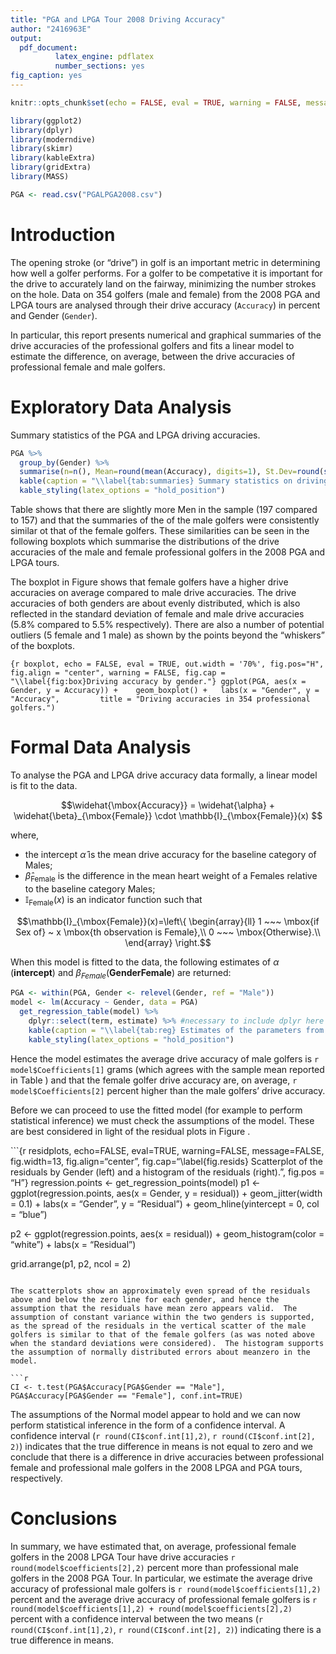 ```yaml
---
title: "PGA and LPGA Tour 2008 Driving Accuracy"
author: "2416963E"
output:
  pdf_document:
          latex_engine: pdflatex
          number_sections: yes
fig_caption: yes
---
```


```r
knitr::opts_chunk$set(echo = FALSE, eval = TRUE, warning = FALSE, message = FALSE, comment = NA)
```

```r
library(ggplot2)
library(dplyr)
library(moderndive)
library(skimr)
library(kableExtra)
library(gridExtra)
library(MASS)
```

```r
PGA <- read.csv("PGALPGA2008.csv")
```

# Introduction {#sec:Intro}
The opening stroke (or "drive") in golf is an important metric in determining how well a golfer performs.  For a golfer to be competative it is important for the drive to accurately land on the fairway, minimizing the number strokes on the hole.  Data on 354 golfers (male and female) from the 2008 PGA and LPGA tours are analysed through their drive accuracy (<code>Accuracy</code>) in percent and Gender (<code>Gender</code>). 

In particular, this report presents numerical and graphical summaries of the drive accuracies of the professional golfers and fits a linear model to estimate the difference, on average, between the drive accuracies of professional female and male golfers.

# Exploratory Data Analysis {#sec:EDA}
Summary statistics of the PGA and LPGA driving accuracies.  

```r
PGA %>%
  group_by(Gender) %>%
  summarise(n=n(), Mean=round(mean(Accuracy), digits=1), St.Dev=round(sd(Accuracy), digits=1), Min=min(Accuracy), Q1=quantile(Accuracy, 0.25), Median=median(Accuracy), Q3=quantile(Accuracy, 0.75), Max=max(Accuracy)) %>%
  kable(caption = "\\label{tab:summaries} Summary statistics on driving accuracy by Gender of 354 professional golfers.") %>%
  kable_styling(latex_options = "hold_position")
``` 

Table \ref{tab:summaries} shows that there are slightly more Men in the sample (197 compared to 157) and that the summaries of the of the male golfers were consistently similar ot that of the female golfers.  These similarities can be seen in the following boxplots which summarise the distributions of the drive accuracies of the male and female professional golfers in the 2008 PGA and LPGA tours.

The boxplot in Figure \ref{fig:box} shows that female golfers have a higher drive accuracies on average compared to male drive accuracies.  The drive accuracies of both genders are about evenly distributed, which is also reflected in the standard deviation of female and male drive accuracies (5.8% compared to 5.5% respectively). There are also a number of potential outliers (5 female and 1 male) as shown by the points beyond the "whiskers" of the boxplots. 

```{r boxplot, echo = FALSE, eval = TRUE, out.width = '70%', fig.pos="H", fig.align = "center", warning = FALSE, fig.cap = "\\label{fig:box}Driving accuracy by gender."}
ggplot(PGA, aes(x = Gender, y = Accuracy)) + 
  geom_boxplot() +
  labs(x = "Gender", y = "Accuracy", 
       title = "Driving accuracies in 354 professional golfers.")
```

# Formal Data Analysis {#sec:FDA}
To analyse the PGA and LPGA drive accuracy data formally, a linear model is fit to the data.

$$\widehat{\mbox{Accuracy}} = \widehat{\alpha} + \widehat{\beta}_{\mbox{Female}} \cdot \mathbb{I}_{\mbox{Female}}(x) $$

where,

+ the intercept $\widehat{\alpha}$ is the mean drive accuracy for the baseline category of Males;
+ $\widehat{\beta}_{\mbox{Female}}$ is the difference in the mean heart weight of a Females relative to the baseline category Males; 
+ $\mathbb{I}_{\mbox{Female}}(x)$ is an indicator function such that

$$\mathbb{I}_{\mbox{Female}}(x)=\left\{
            \begin{array}{ll}
              1 ~~~ \mbox{if Sex of} ~ x \mbox{th observation is Female},\\
              0 ~~~ \mbox{Otherwise}.\\
            \end{array}
          \right.$$

When this model is fitted to the data, the following estimates of $\alpha$ (**intercept**) and $\beta_{Female}$(**GenderFemale**) are returned:

```r
PGA <- within(PGA, Gender <- relevel(Gender, ref = "Male"))
model <- lm(Accuracy ~ Gender, data = PGA)
  get_regression_table(model) %>%
    dplyr::select(term, estimate) %>% #necessary to include dplyr here
    kable(caption = "\\label{tab:reg} Estimates of the parameters from the fitted linear regression model.") %>%
    kable_styling(latex_options = "hold_position")
```

Hence the model estimates the average drive accuracy of male golfers is `r model$Coefficients[1]` grams (which agrees with the sample mean reported in Table \ref{tab:summaries}) and that the female golfer drive accuracy are, on average, `r model$Coefficients[2]` percent higher than the male golfers' drive accuracy.

Before we can proceed to use the fitted model (for example to perform statistical inference) we must check the assumptions of the model.  These are best considered in light of the residual plots in Figure \ref{fig:residplots}.

```{r residplots, echo=FALSE, eval=TRUE, warning=FALSE, message=FALSE, fig.width=13, fig.align="center", fig.cap="\\label{fig.resids} Scatterplot of the residuals by Gender (left) and a histogram of the residuals (right).", fig.pos = "H"}
regression.points <- get_regression_points(model)
p1 <- ggplot(regression.points, aes(x = Gender, y = residual)) +
  geom_jitter(width = 0.1) +
  labs(x = "Gender", y = "Residual") +
  geom_hline(yintercept = 0, col = "blue")

p2 <- ggplot(regression.points, aes(x = residual)) + 
  geom_histogram(color = "white") +
  labs(x = "Residual")

grid.arrange(p1, p2, ncol = 2)
```

The scatterplots show an approximately even spread of the residuals above and below the zero line for each gender, and hence the assumption that the residuals have mean zero appears valid.  The assumption of constant variance within the two genders is supported, as the spread of the residuals in the vertical scatter of the male golfers is similar to that of the female golfers (as was noted above when the standard deviations were considered).  The histogram supports the assumption of normally distributed errors about meanzero in the model.  

```r
CI <- t.test(PGA$Accuracy[PGA$Gender == "Male"], PGA$Accuracy[PGA$Gender == "Female"], conf.int=TRUE)

```
The assumptions of the Normal model appear to hold and we can now perform statistical inference in the form of a confidence interval.  A confidence interval (`r round(CI$conf.int[1],2)`, `r round(CI$conf.int[2], 2)`) indicates that the true difference in means is not equal to zero and we conclude that there is a difference in drive accuracies between professional female and professional male golfers in the 2008 LPGA and PGA tours, respectively. 

# Conclusions {#sec:Conc}
In summary, we have estimated that, on average, professional female golfers in the 2008 LPGA Tour have drive accuracies `r round(model$coefficients[2],2)` percent more than professional male golfers in the 2008 PGA Tour. In particular, we estimate the average drive accuracy of professional male golfers is `r round(model$coefficients[1],2)` percent and the average drive accuracy of professional female golfers is `r round(model$coefficients[1],2) + round(model$coefficients[2],2)` percent with a confidence interval between the two means (`r round(CI$conf.int[1],2)`, `r round(CI$conf.int[2], 2)`) indicating there is a true difference in means.  






